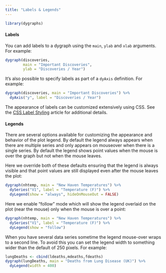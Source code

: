 ```yaml
---
title: "Labels & Legends"
---
```


```r
library(dygraphs)
```

#### Labels

You can add labels to a dygraph using the `main`, `ylab` and `xlab` arguments. For example:

```r
dygraph(discoveries, 
        main = "Important Discoveries", 
        ylab = "Discoveries / Year")
```

It's also possible to specify labels as part of a `dyAxis` definition. For example:

```r
dygraph(discoveries, main = "Important Discoveries") %>%
  dyAxis("y", label = "Discoveries / Year")
```

The appearance of labels can be customized extensively using CSS. See the [CSS Label Styling](gallery-css-styling.html) article for additional details.

#### Legends

There are several options available for customizing the appearance and behavior of the plot legend. By default the legend always appears when there are multiple series and only appears on mouseover when there is a single series. By default the legend shows point values when the mouse is over the graph but not when the mouse leaves. 

Here we override both of these defaults ensuring that the legend is always visible and that point values are still displayed even after the mouse leaves the plot:

```r
dygraph(nhtemp, main = "New Haven Temperatures") %>% 
  dySeries("V1", label = "Temperature (F)") %>%
  dyLegend(show = "always", hideOnMouseOut = FALSE)
```

Here we enable "follow" mode which will show the legend overlaid on the plot (near the mouse) only when the mouse is over a point:

```r
dygraph(nhtemp, main = "New Haven Temperatures") %>% 
  dySeries("V1", label = "Temperature (F)") %>%
  dyLegend(show = "follow")
```

When you have several data series sometime the legend mouse-over wraps to a second line. To avoid this you can set the legend width to something wider than the default of 250 pixels. For example:

```r
lungDeaths <- cbind(ldeaths,mdeaths,fdeaths)
dygraph(lungDeaths, main = "Deaths from Lung Disease (UK)") %>%
  dyLegend(width = 400)
```


